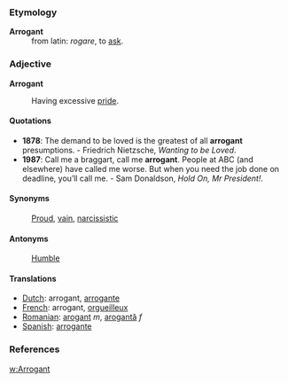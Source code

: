 ===Etymology===
;'''Arrogant'''
:from latin: ''rogare'', to [[ask]].

===Adjective===

'''Arrogant'''

:Having excessive [[pride]].

====Quotations====
* '''1878''': The demand to be loved is the greatest of all '''arrogant''' presumptions. - Friedrich Nietzsche, ''Wanting to be Loved''.
* '''1987''': Call me a braggart, call me '''arrogant'''. People at ABC (and elsewhere) have called me worse. But when you need the job done on deadline, you’ll call me. - Sam Donaldson, ''Hold On, Mr President!''.


====Synonyms====
:[[Proud]], [[vain]], [[narcissistic]] 

====Antonyms====
:[[Humble]]

====Translations====
*[[Dutch]]: arrogant, [[arrogante]]
*[[French]]: arrogant, [[orgueilleux]]
*[[Romanian]]: [[arogant]] ''m'', [[arogantă]] ''f''
*[[Spanish]]: [[arrogante]]

===References===
[[w:Arrogant]]